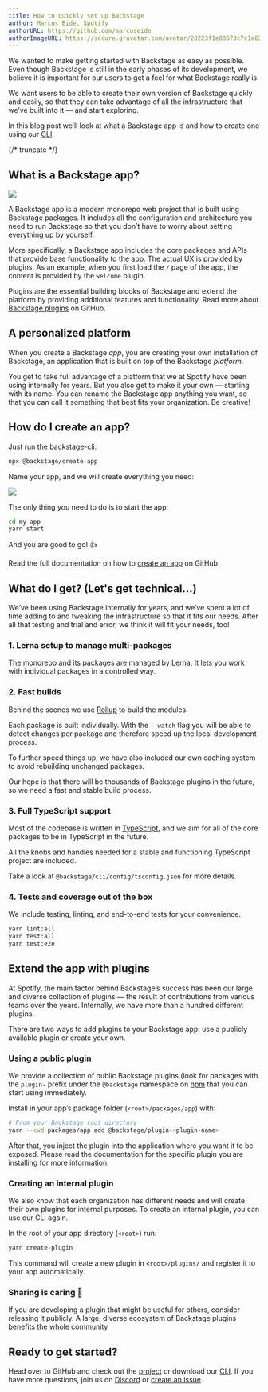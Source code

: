 ```yaml
---
title: How to quickly set up Backstage
author: Marcus Eide, Spotify
authorURL: https://github.com/marcuseide
authorImageURL: https://secure.gravatar.com/avatar/20223f1e03673c7c1e6282fbebaf6942
---
```


We wanted to make getting started with Backstage as easy as possible. Even though Backstage is still in the early phases of its development, we believe it is important for our users to get a feel for what Backstage really is.

We want users to be able to create their own version of Backstage quickly and easily, so that they can take advantage of all the infrastructure that we’ve built into it — and start exploring.

In this blog post we’ll look at what a Backstage app is and how to create one using our [CLI](https://www.npmjs.com/package/@backstage/cli).

{/* truncate */}

## What is a Backstage app?

![](assets/4/welcome.png)

A Backstage app is a modern monorepo web project that is built using Backstage packages. It includes all the configuration and architecture you need to run Backstage so that you don’t have to worry about setting everything up by yourself.

More specifically, a Backstage app includes the core packages and APIs that provide base functionality to the app. The actual UX is provided by plugins. As an example, when you first load the `/` page of the app, the content is provided by the `welcome` plugin.

Plugins are the essential building blocks of Backstage and extend the platform by providing additional features and functionality. Read more about [Backstage plugins](/docs/getting-started) on GitHub.

## A personalized platform

When you create a Backstage _app_, you are creating your own installation of Backstage, an application that is built on top of the Backstage _platform_.

You get to take full advantage of a platform that we at Spotify have been using internally for years. But you also get to make it your own — starting with its name. You can rename the Backstage app anything you want, so that you can call it something that best fits your organization. Be creative!

## How do I create an app?

Just run the backstage-cli:

```bash
npx @backstage/create-app
```

Name your app, and we will create everything you need:

![](assets/4/create-app.png)

The only thing you need to do is to start the app:

```bash
cd my-app
yarn start
```

And you are good to go! 👍

Read the full documentation on how to [create an app](/docs/getting-started/create-an-app) on GitHub.

## What do I get? (Let's get technical...)

We’ve been using Backstage internally for years, and we’ve spent a lot of time adding to and tweaking the infrastructure so that it fits our needs. After all that testing and trial and error, we think it will fit your needs, too!

### 1. Lerna setup to manage multi-packages

The monorepo and its packages are managed by [Lerna](https://lerna.js.org/). It lets you work with individual packages in a controlled way.

### 2. Fast builds

Behind the scenes we use [Rollup](https://rollupjs.org/) to build the modules.

Each package is built individually. With the `--watch` flag you will be able to detect changes per package and therefore speed up the local development process.

To further speed things up, we have also included our own caching system to avoid rebuilding unchanged packages.

Our hope is that there will be thousands of Backstage plugins in the future, so we need a fast and stable build process.

### 3. Full TypeScript support

Most of the codebase is written in [TypeScript](https://www.typescriptlang.org/), and we aim for all of the core packages to be in TypeScript in the future.

All the knobs and handles needed for a stable and functioning TypeScript project are included.

Take a look at `@backstage/cli/config/tsconfig.json` for more details.

### 4. Tests and coverage out of the box

We include testing, linting, and end-to-end tests for your convenience.

```bash
yarn lint:all
yarn test:all
yarn test:e2e
```

## Extend the app with plugins

At Spotify, the main factor behind Backstage’s success has been our large and diverse collection of plugins — the result of contributions from various teams over the years. Internally, we have more than a hundred different plugins.

There are two ways to add plugins to your Backstage app: use a publicly available plugin or create your own.

### Using a public plugin

We provide a collection of public Backstage plugins (look for packages with the `plugin-` prefix under the `@backstage` namespace on [npm](https://www.npmjs.com/) that you can start using immediately.

Install in your app’s package folder (`<root>/packages/app`) with:

```bash
# From your Backstage root directory
yarn --cwd packages/app add @backstage/plugin-<plugin-name>
```

After that, you inject the plugin into the application where you want it to be exposed. Please read the documentation for the specific plugin you are installing for more information.

### Creating an internal plugin

We also know that each organization has different needs and will create their own plugins for internal purposes. To create an internal plugin, you can use our CLI again.

In the root of your app directory (`<root>`) run:

```bash
yarn create-plugin
```

This command will create a new plugin in `<root>/plugins/` and register it to your app automatically.

### Sharing is caring 🤗

If you are developing a plugin that might be useful for others, consider releasing it publicly. A large, diverse ecosystem of Backstage plugins benefits the whole community

## Ready to get started?

Head over to GitHub and check out the [project](https://github.com/backstage/backstage) or download our [CLI](https://www.npmjs.com/package/@backstage/cli). If you have more questions, join us on [Discord](https://discord.gg/backstage-687207715902193673) or [create an issue](https://github.com/backstage/backstage/issues/new/choose).
